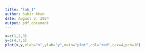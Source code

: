 ```yaml
---
title: "lab_1"
author: Sahir Khan
date: August 3, 2024
output: pdf_document
---
```

```r
x=c(1,2,3)
y=c(4,7,5)
plot(x,y,xlab="x",ylab="y",main="plot",col="red",cex=4,pch=10)
```

